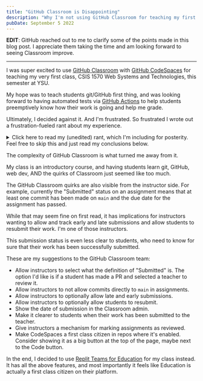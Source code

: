```yaml
---
title: "GitHub Classroom is Disappointing"
description: "Why I'm not using GitHub Classroom for teaching my first class."
pubDate: September 5 2022
---
```


<b>EDIT</b>: GitHub reached out to me to clarify some of the points made in this
blog post. I appreciate them taking the time and am looking forward to seeing
Classroom improve.

<hr />

I was super excited to use [GitHub Classroom](https://classroom.github.com/) with [GitHub CodeSpaces](https://github.com/features/codespaces) for teaching my very first class, CSIS 1570 Web Systems and Technologies, this semester at YSU.

My hope was to teach students git/GitHub first thing, and was looking forward to having automated tests via [GitHub Actions](https://github.com/features/actions) to help students preemptively know how their work is going and help me grade.

Ultimately, I decided against it. And I'm frustrated. So frustrated I wrote out a frustration-fueled rant about my experience.

<details>
    <summary>Click here to read my (unedited) rant, which I'm including for posterity. Feel free to skip this and just read my conclusions below.</summary>

    Getting signed up for GitHub Classroom was easy.

    Once in, I made a GitHub organization for my class and copied the initial assignment, which is a tutorial on Git/GitHub.

    Looking through the assignment - which seemed like a pretty good summary of git and the GitHub platform - I noticed that there were only optional steps for the student to take at the end - nothing required to submit to the teacher.

    I was a little disappointed at this. I was hoping it'd guide the student through their first pull request. That was okay, though, since I could make that change myself.

    The next order of business was to figure out this Github CodeSpaces integration that was being so heavily promoted.

    I looked in the settings for the assignment and found that there was a setting for online IDEs right there. One problem: it was missing CodeSpaces. Hm...

    After some settings spelunking, it turned out you needed to enable CodeSpaces on the Organization itself, and in order to do that you needed to verify your teaching status.

    Verification was easy - it happened instantly. Nice. Then a prompt appeared in the Classroom admin page to upgrade my GitHub org for free. Also nice. Not so nice: the CodeSpaces option on the Organization still was prompting me to verify my account.

    At that point, I gave up for the night, frustrated.

    ---

    The next day I decided to give GitHub Classroom another shot.

    Magically, CodeSpaces was now available on my organization! I quickly enabled it and went to set it up on my assignment. Turns out, you can't edit the IDE setting on assignments.

    Fine. I then created a copy of that assignment and enabled it. I then decided to try using the assignment link myself and, awesomely, it let me. It landed me in a repository forked from the assignment, ready for me to go through a test run.

    The first thing I did is see this button (ADD BUTTON) and click it. It just opened the image in a new tab. Oh, duh, I should have read. My bad.

    I clicked the Code button. Huh, it still just had the usual options for getting the repository onto your local machine... Oh! There was another tab with the option to launch the repository in CodeSpaces (ADD SCREENSHOTS).

    "Oh boy" I thought to myself "I'll have to field so many questions about how to get to this".

    I opened the repository up in CodeSpaces and finally read through the github-starter-course assignment. I make a change, make a PR, then check the Classroom admin interface. Huh - it says there are no commits and the assignment hasn't been submitted yet. Weird.

    I merge the PR. Now it says that there are commits, but the assignment still hasn't been "submitted". Very weird.

    So I Google and find the following in the docs: "Submission is triggered at the assignment deadline." What does that mean though?

    I set a due date in a couple minutes, wait it out and the assignment now shows as submitted! Great! Not exactly what I was hoping for though. I wanted to be able to see if students submitted work early. That then begged the question: what IS submitting?

    I tried again with another test repo, this time only making a PR. The submission time came and went and the assignment was marked as not submitted. I was disappointed.

    My original plan was to have students add me as a reviewer to their PRs, where then they could see if tests I added to help grade and guide pass, and I could approve when things are good to go. This model of "submitted" didn't work with that plan. But that was okay.

    So I did one more test - I then merged the PR into the repo. I was disappointed to find that the assignment was still marked as not submitted. How was I supposed to know if a student submitted the assignment late? I guess by watching my inbox for being added as a reviewer?

        <code>/rant</code>

</details>

The complexity of GitHub Classroom is what turned me away from it.

My class is an introductory course, and having students learn git, GitHub, web dev, AND the quirks of Classroom just seemed like too much.

The GitHub Classroom quirks are also visible from the instructor side. For example, currently the "Submitted" status on an assignment means that at least one commit has been made on `main` and the due date for the assignment has passed.

While that may seem fine on first read, it has implications for instructors wanting to allow and track early and late submissions and allow students to resubmit their work. I'm one of those instructors.

This submission status is even less clear to students, who need to know for sure that their work has been successfully submitted.

These are my suggestions to the GitHub Classroom team:

- Allow instructors to select what the definition of "Submitted" is. The option I'd like is if a student has made a PR and selected a teacher to review it.
- Allow instructors to not allow commits directly to `main` in assignments.
- Allow instructors to optionally allow late and early submissions.
- Allow instructors to optionally allow students to resubmit.
- Show the date of submission in the Classroom admin.
- Make it clearer to students when their work has been submitted to the teacher.
- Give instructors a mechanism for marking assignments as reviewed.
- Make CodeSpaces a first class citizen in repos where it's enabled. Consider showing it as a big button at the top of the page, maybe next to the Code button.

In the end, I decided to use [Replit Teams for Education](https://replit.com/site/teams-for-education) for my class instead. It has all the above features, and most importantly it feels like Education is actually a first class citizen on their platform.
